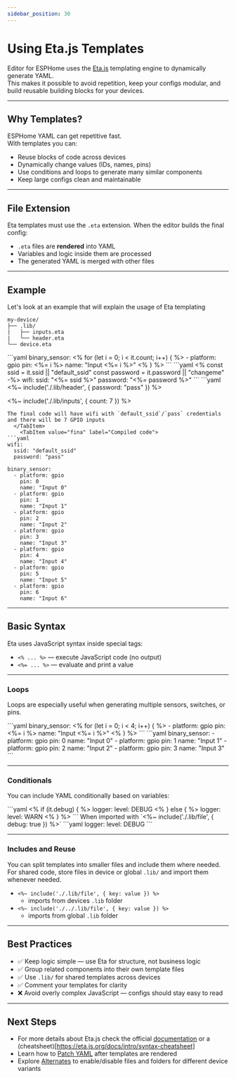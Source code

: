 ---
sidebar_position: 30
---


# Using Eta.js Templates

Editor for ESPHome uses the [Eta.js](https://eta.js.org) templating engine to dynamically generate YAML.  
This makes it possible to avoid repetition, keep your configs modular, and build reusable building blocks for your devices.

---

## Why Templates?

ESPHome YAML can get repetitive fast.  
With templates you can:

- Reuse blocks of code across devices
- Dynamically change values (IDs, names, pins)
- Use conditions and loops to generate many similar components
- Keep large configs clean and maintainable

---

## File Extension

Eta templates must use the `.eta` extension.
When the editor builds the final config:

- `.eta` files are **rendered** into YAML
- Variables and logic inside them are processed
- The generated YAML is merged with other files

---

## Example

Let's look at an example that will explain the usage of Eta templating


```
my-device/
├── .lib/
|   ├── inputs.eta
|   └── header.eta
└── device.eta
```

<Tabs>
  <TabItem value="lib_inputs" label=".lib/inputs.eta" defaults>
```yaml
binary_sensor:
<% for (let i = 0; i < it.count; i++) { %>
  - platform: gpio
    pin: <%= i %>
    name: "Input <%= i %>"
<% } %>
```
  </TabItem>
  <TabItem value="lib_header" label=".lib/header.eta">
```yaml
<%
  const ssid = it.ssid || "default_ssid"
  const password = it.password || "changeme"
-%>
wifi:
  ssid: "<%= ssid %>"
  password: "<%= password %>"
```
  </TabItem>
  <TabItem value="device" label="device.eta">
```yaml
<%~ include('./.lib/header', { password: "pass" }) %>

<%~ include('./.lib/inputs', { count: 7 }) %>
```
The final code will have wifi with `default_ssid`/`pass` credentials and there will be 7 GPIO inputs
  </TabItem>
    <TabItem value="fina" label="Compiled code">
```yaml
wifi:
  ssid: "default_ssid"
  password: "pass"

binary_sensor:
  - platform: gpio
    pin: 0
    name: "Input 0"
  - platform: gpio
    pin: 1
    name: "Input 1"
  - platform: gpio
    pin: 2
    name: "Input 2"
  - platform: gpio
    pin: 3
    name: "Input 3"
  - platform: gpio
    pin: 4
    name: "Input 4"
  - platform: gpio
    pin: 5
    name: "Input 5"
  - platform: gpio
    pin: 6
    name: "Input 6"

```
  </TabItem>
</Tabs>

---

## Basic Syntax

Eta uses JavaScript syntax inside special tags:

- `<% ... %>` — execute JavaScript code (no output)
- `<%= ... %>` — evaluate and print a value
---
### Loops

Loops are especially useful when generating multiple sensors, switches, or pins.

<Tabs>
  <TabItem value="src" label="file.eta" defaults>
```yaml
binary_sensor:
<% for (let i = 0; i < 4; i++) { %>
  - platform: gpio
    pin: <%= i %>
    name: "Input <%= i %>"
<% } %>
```
  </TabItem>
  <TabItem value="tgt" label="file.yaml">
```yaml
binary_sensor:
  - platform: gpio
    pin: 0
    name: "Input 0"
  - platform: gpio
    pin: 1
    name: "Input 1"
  - platform: gpio
    pin: 2
    name: "Input 2"
  - platform: gpio
    pin: 3
    name: "Input 3"
```
  </TabItem>
</Tabs>

---

### Conditionals

You can include YAML conditionally based on variables:

<Tabs>
  <TabItem value="src" label="file.eta" defaults>
```yaml
<% if (it.debug) { %>
logger:
  level: DEBUG
<% } else { %>
logger:
  level: WARN
<% } %>
```
  </TabItem>
  <TabItem value="tgt" label="file.yaml">
When imported with `<%~ include('./.lib/file', { debug: true }) %>`
```yaml
logger:
  level: DEBUG
```
  </TabItem>
</Tabs>

---

### Includes and Reuse

You can split templates into smaller files and include them where needed.  
For shared code, store files in device or global `.lib/` and import them whenever needed.

 - `<%~ include('./.lib/file', { key: value }) %>`
   - imports from devices `.lib` folder
 - `<%~ include('./../.lib/file', { key: value }) %>`
    - imports from global `.lib` folder

---

## Best Practices

- ✅ Keep logic simple — use Eta for structure, not business logic  
- ✅ Group related components into their own template files  
- ✅ Use `.lib/` for shared templates across devices  
- ✅ Comment your templates for clarity  
- ❌ Avoid overly complex JavaScript — configs should stay easy to read  

---

## Next Steps

- For more details about Eta.js check the official [documentation](https://eta.js.org/docs/intro/template-syntax) or a (cheatsheet)[https://eta.js.org/docs/intro/syntax-cheatsheet]
- Learn how to [Patch YAML](./yaml-patch.md) after templates are rendered  
- Explore [Alternates](./disable-file.md) to enable/disable files and folders for different device variants
